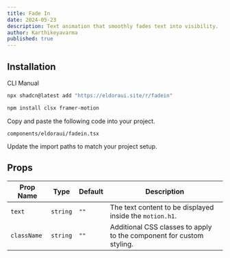 ```yaml
---
title: Fade In
date: 2024-05-23
description: Text animation that smoothly fades text into visibility.
author: Karthikeyavarma
published: true
---
```


<ComponentPreview name="fadeindemo" />

## Installation

<Tabs defaultValue="cli">

<TabsList>
  <TabsTrigger value="cli">CLI</TabsTrigger>
  <TabsTrigger value="manual">Manual</TabsTrigger>
</TabsList>
<TabsContent value="cli">

```bash
npx shadcn@latest add "https://eldoraui.site/r/fadein"
```

</TabsContent>

<TabsContent value="manual">

<Steps>

<Step>

```bash
npm install clsx framer-motion
```

</Step>

<Step>Copy and paste the following code into your project.</Step>

`components/eldoraui/fadein.tsx`

<ComponentSource name="fadein" />

<Step>Update the import paths to match your project setup.</Step>

</Steps>
</TabsContent>

</Tabs>



## Props

| Prop Name   | Type     | Default | Description                                                          |
| ----------- | -------- | ------- | -------------------------------------------------------------------- |
| `text`      | `string` | `""`    | The text content to be displayed inside the `motion.h1`.             |
| `className` | `string` | `""`    | Additional CSS classes to apply to the component for custom styling. |
